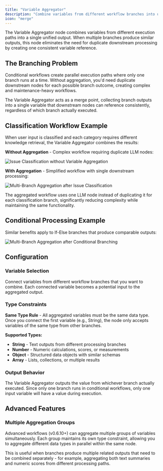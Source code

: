 ```yaml
---
title: "Variable Aggregator"
description: "Combine variables from different workflow branches into unified outputs"
icon: "merge"
---
```


The Variable Aggregator node combines variables from different execution paths into a single unified output. When multiple branches produce similar outputs, this node eliminates the need for duplicate downstream processing by creating one consistent variable reference.

## The Branching Problem

Conditional workflows create parallel execution paths where only one branch runs at a time. Without aggregation, you'd need duplicate downstream nodes for each possible branch outcome, creating complex and maintenance-heavy workflows.

The Variable Aggregator acts as a merge point, collecting branch outputs into a single variable that downstream nodes can reference consistently, regardless of which branch actually executed.

## Classification Workflow Example

When user input is classified and each category requires different knowledge retrieval, the Variable Aggregator combines the results:

**Without Aggregation** - Complex workflow requiring duplicate LLM nodes:

<Frame caption="Complex workflow without variable aggregation">
  <img src="https://assets-docs.dify.ai/dify-enterprise-mintlify/en/guides/workflow/node/7a7c91663c3799ce9d056b013d5df29c.png" alt="Issue Classification without Variable Aggregation" />
</Frame>

**With Aggregation** - Simplified workflow with single downstream processing:

<Frame caption="Simplified workflow using variable aggregation">
  <img src="https://assets-docs.dify.ai/dify-enterprise-mintlify/en/guides/workflow/node/2b1694936fdab4843f5edc3f2fd1e79a.png" alt="Multi-Branch Aggregation after Issue Classification" />
</Frame>

The aggregated workflow uses one LLM node instead of duplicating it for each classification branch, significantly reducing complexity while maintaining the same functionality.

## Conditional Processing Example

Similar benefits apply to If-Else branches that produce comparable outputs:

<Frame caption="Variable aggregation after conditional branching">
  <img src="https://assets-docs.dify.ai/dify-enterprise-mintlify/en/guides/workflow/node/ff0e5774a3eccc8a04c310ab9bae25e7.png" alt="Multi-Branch Aggregation after Conditional Branching" />
</Frame>

## Configuration

### Variable Selection

Connect variables from different workflow branches that you want to combine. Each connected variable becomes a potential input to the aggregated output.

### Type Constraints

**Same Type Rule** - All aggregated variables must be the same data type. Once you connect the first variable (e.g., String), the node only accepts variables of the same type from other branches.

**Supported Types:**
- **String** - Text outputs from different processing branches
- **Number** - Numeric calculations, scores, or measurements  
- **Object** - Structured data objects with similar schemas
- **Array** - Lists, collections, or multiple results

### Output Behavior

The Variable Aggregator outputs the value from whichever branch actually executed. Since only one branch runs in conditional workflows, only one input variable will have a value during execution.

## Advanced Features

### Multiple Aggregation Groups

Advanced workflows (v0.6.10+) can aggregate multiple groups of variables simultaneously. Each group maintains its own type constraint, allowing you to aggregate different data types in parallel within the same node.

This is useful when branches produce multiple related outputs that need to be combined separately - for example, aggregating both text summaries and numeric scores from different processing paths.
